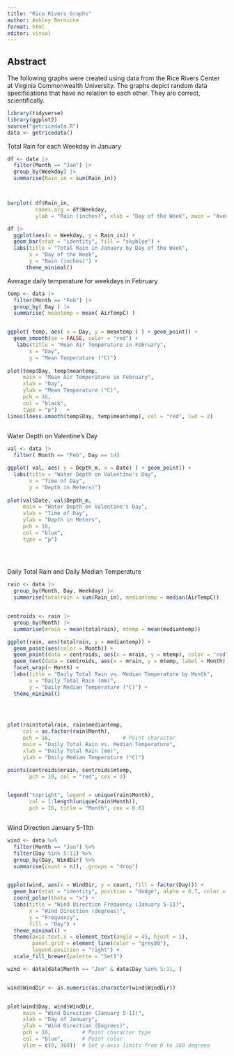 ```yaml
---
title: "Rice Rivers Graphs"
author: Ashley Berniche
format: html
editor: visual
---
```


## Abstract

The following graphs were created using data from the Rice Rivers Center at Virginia Commonwealth University. The graphs depict random data specifications that have no relation to each other. They are correct, scientifically.

```r


library(tidyverse)
library(ggplot2)
source("getricedata.R")
data <- getricedata()

```

Total Rain for each Weekday in January

```r

df <- data |>
  filter(Month == "Jan") |>  
  group_by(Weekday) |> 
  summarise(Rain_in = sum(Rain_in))



barplot( df$Rain_in, 
         names.arg = df$Weekday, 
         ylab = "Rain (inches)", xlab = "Day of the Week", main = "Average Total Rain in January") 

```

```r

df |> 
  ggplot(aes(x = Weekday, y = Rain_in)) +
  geom_bar(stat = "identity", fill = "skyblue") + 
  labs(title = "Total Rain in January by Day of the Week", 
       x = "Day of the Week", 
       y = "Rain (inches)") +
      theme_minimal() 

```

Average daily temperature for weekdays in February

```r

temp <- data |>
  filter(Month == "Feb") |>
  group_by( Day ) |>
  summarise( meantemp = mean( AirTempC) )


ggplot( temp, aes( x = Day, y = meantemp ) ) + geom_point() +
  geom_smooth(se = FALSE, color = "red") +
   labs(title = "Mean Air Temperature in February", 
       x = "Day", 
       y = "Mean Temperature (°C)") 
  
plot(temp$Day, temp$meantemp, 
     main = "Mean Air Temperature in February", 
     xlab = "Day", 
     ylab = "Mean Temperature (°C)",
     pch = 16,           
     col = "black",      
     type = "p")   +      
lines(loess.smooth(temp$Day, temp$meantemp), col = "red", lwd = 2)
    
```

Water Depth on Valentine's Day

```r

val <- data |>
  filter( Month == "Feb", Day == 14) 

ggplot( val, aes( y = Depth_m, x = Date) ) + geom_point() +
  labs(title = "Water Depth on Valentine's Day", 
       x = "Time of Day", 
       y = "Depth in Meters)") 
  
plot(val$Date, val$Depth_m,
     main = "Water Depth on Valentine's Day",  
     xlab = "Time of Day",                      
     ylab = "Depth in Meters",                
     pch = 16,                                
     col = "blue",                            
     type = "p")         

  
  
```

Daily Total Rain and Daily Median Temperature

```r


rain <- data |>
  group_by(Month, Day, Weekday) |>
  summarise(totalrain = sum(Rain_in), mediantemp = median(AirTempC))


centroids <- rain |>
  group_by(Month) |>
  summarise(mrain = mean(totalrain), mtemp = mean(mediantemp))

ggplot(rain, aes(totalrain, y = mediantemp)) +
  geom_point(aes(color = Month)) +
  geom_point(data = centroids, aes(x = mrain, y = mtemp), color = "red", size = 2) +  
  geom_text(data = centroids, aes(x = mrain, y = mtemp, label = Month), color = "black", fontface = "bold", vjust = -1) +  
  facet_wrap(~ Month) +  
  labs(title = "Daily Total Rain vs. Median Temperature by Month",
       x = "Daily Total Rain (mm)",
       y = "Daily Median Temperature (°C)") +
  theme_minimal()  


 
```

```r
plot(rain$totalrain, rain$mediantemp, 
     col = as.factor(rain$Month),    
     pch = 16,                       # Point character
     main = "Daily Total Rain vs. Median Temperature", 
     xlab = "Daily Total Rain (mm)", 
     ylab = "Daily Median Temperature (°C)")

points(centroids$mrain, centroids$mtemp, 
       pch = 19, col = "red", cex = 2)  


legend("topright", legend = unique(rain$Month), 
       col = 1:length(unique(rain$Month)), 
       pch = 16, title = "Month", cex = 0.8)



```

Wind Direction January 5-11th

```r

wind <- data %>%
  filter(Month == "Jan") %>%
  filter(Day %in% 5:11) %>%
  group_by(Day, WindDir) %>%
  summarise(count = n(), .groups = "drop") 


ggplot(wind, aes(x = WindDir, y = count, fill = factor(Day))) +
  geom_bar(stat = "identity", position = "dodge", alpha = 0.7, color = "black", size = 0.2) +  
  coord_polar(theta = "x") +  
  labs(title = "Wind Direction Frequency (January 5-11)",
       x = "Wind Direction (degrees)",
       y = "Frequency",
       fill = "Day") +
  theme_minimal() +  
  theme(axis.text.x = element_text(angle = 45, hjust = 1),  
        panel.grid = element_line(color = "grey80"), 
        legend.position = "right") + 
  scale_fill_brewer(palette = "Set1")

```

```r

wind <- data[data$Month == "Jan" & data$Day %in% 5:11, ]


wind$WindDir <- as.numeric(as.character(wind$WindDir))


plot(wind$Day, wind$WindDir,
     main = "Wind Direction (January 5-11)",
     xlab = "Day of January",
     ylab = "Wind Direction (Degrees)",
     pch = 16,          # Point character type
     col = "blue",      # Point color
     ylim = c(0, 360))  # Set y-axis limits from 0 to 360 degrees




```
